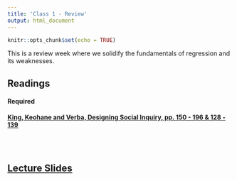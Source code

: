 ```yaml
---
title: 'Class 1 - Review'
output: html_document
---
```


```r
knitr::opts_chunk$set(echo = TRUE)
```

This is a review week where we solidify the fundamentals of regression and its weaknesses.

## Readings
#### Required
**[King, Keohane and Verba, Designing Social Inquiry, pp. 150 - 196 & 128 - 139](Classes/Class_1/KKV_Class_1.pdf)**

<br> </br>

## [Lecture Slides](Classes/Class_1/Slides_Class1_v18.pdf)
